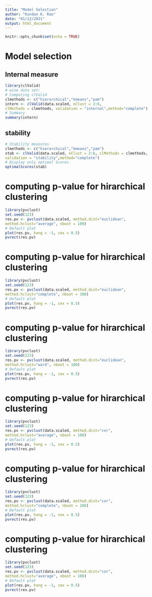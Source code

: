 ```yaml
---
title: "Model Selection"
author: "Kundan K. Rao"
date: "01/12/2021"
output: html_document
---
```


```r
knitr::opts_chunk$set(echo = TRUE)
```

# Model selection
## Internal measure
```r
library(clValid)
# wine data set:
# Computing clValid
clmethods <- c("hierarchical","kmeans","pam")
intern <- clValid(data.scaled, nClust = 2:6,
clMethods = clmethods, validation = "internal",method="complete")
# Summary
summary(intern)
```

## stability
```r
# Stability measures
clmethods <- c("hierarchical","kmeans","pam")
stab <- clValid(data.scaled, nClust = 2:6, clMethods = clmethods,
validation = "stability",method="complete")
# Display only optimal Scores
optimalScores(stab)
```

# computing p-value for hirarchical clustering
```r
library(pvclust)
set.seed(123)
res.pv <- pvclust(data.scaled, method.dist="euclidean",
method.hclust="average", nboot = 100)
# Default plot
plot(res.pv, hang = -1, cex = 0.5)
pvrect(res.pv)
```
# computing p-value for hirarchical clustering
```r
library(pvclust)
set.seed(123)
res.pv <- pvclust(data.scaled, method.dist="euclidean",
method.hclust="complete", nboot = 100)
# Default plot
plot(res.pv, hang = -1, cex = 0.5)
pvrect(res.pv)
```

# computing p-value for hirarchical clustering
```r
library(pvclust)
set.seed(123)
res.pv <- pvclust(data.scaled, method.dist="euclidean",
method.hclust="ward", nboot = 100)
# Default plot
plot(res.pv, hang = -1, cex = 0.5)
pvrect(res.pv)
```

# computing p-value for hirarchical clustering
```r
library(pvclust)
set.seed(123)
res.pv <- pvclust(data.scaled, method.dist="cor",
method.hclust="average", nboot = 100)
# Default plot
plot(res.pv, hang = -1, cex = 0.5)
pvrect(res.pv)
```


# computing p-value for hirarchical clustering
```r
library(pvclust)
set.seed(123)
res.pv <- pvclust(data.scaled, method.dist="cor",
method.hclust="complete", nboot = 100)
# Default plot
plot(res.pv, hang = -1, cex = 0.5)
pvrect(res.pv)
```


# computing p-value for hirarchical clustering
```r
library(pvclust)
set.seed(123)
res.pv <- pvclust(data.scaled, method.dist="cor",
method.hclust="average", nboot = 100)
# Default plot
plot(res.pv, hang = -1, cex = 0.5)
pvrect(res.pv)
```